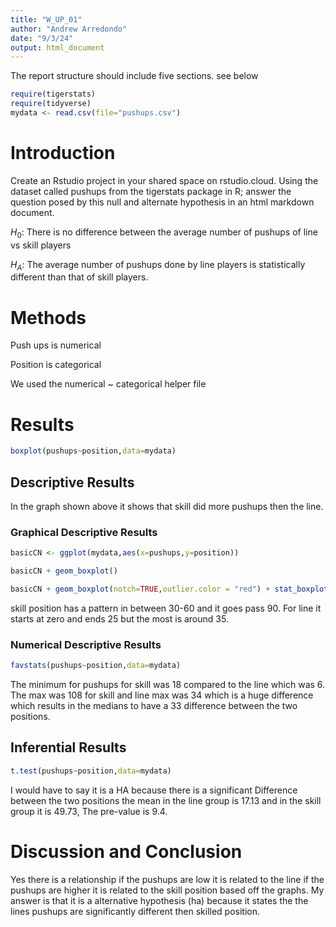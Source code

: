 ```yaml
---
title: "W_UP_01"
author: "Andrew Arredondo"
date: "9/3/24"
output: html_document
---
```




The report structure should include five sections.  see below



```r
require(tigerstats)
require(tidyverse)
mydata <- read.csv(file="pushups.csv")
```

# Introduction

<!--In this section you explain what you are trying to show. Where did the data come from? What is the research or other question you are trying to answer?!-->

Create an Rstudio project in your shared space on rstudio.cloud.  Using the dataset called pushups from the tigerstats package in R; answer the question posed by this null and alternate hypothesis in an html markdown document.

$H_0$: There is no difference between the average number of pushups of line vs skill players

$H_A$: The average number of pushups done by line players is statistically different than that of skill players.

# Methods

<!--Decide on your methods: use "variable analysis" or other appropriate descriptors. Make sure to choose at least one graphical method and at least one numerical method.!-->

Push ups is numerical 

Position is categorical 

We used the numerical ~ categorical helper file

# Results

<!--Divide this section into two sub-sections: One for your descriptive results and one for your inferential results.!-->
```r
boxplot(pushups~position,data=mydata)
```


## Descriptive Results

In the graph shown above it shows that skill did more pushups then the line. 

### Graphical Descriptive Results

<!--Graphical results here. Make sure to show your code. Provide appropriate labels for axes, giving units if possible, and provide a good title for the graph, too. Use the graphical results to describe the patterns if any that exist in the data as focused toward the research question!-->
```r
basicCN <- ggplot(mydata,aes(x=pushups,y=position))
```
```r
basicCN + geom_boxplot()
```
```r
basicCN + geom_boxplot(notch=TRUE,outlier.color = "red") + stat_boxplot(geom ='errorbar') + labs(title="boxplot \ line n skill")
```

skill position has a pattern in between 30-60 and it goes pass 90. For line it starts at zero and ends 25 but the most is around 35.





  
  
### Numerical Descriptive Results

<!--Numerical results go here. Use the numerical results to describe the patterns if any that exist in the data as focused toward the research question!-->
```r
favstats(pushups~position,data=mydata)
```
The minimum for pushups for skill was 18 compared to the line which was 6. The max was 108 for skill and line max was 34 which is a huge difference which results in the medians to have a 33 difference between the two positions.


## Inferential Results

<!--State hypothesis clearly. Make sure your discussion of the inferential test covers all the aspects that the test output produces, such as test statistic, p-value etc. Make a decision about the null hypothesis, explain the assumptions on which the selected test/procedure was based, and why the chosen procedure satisfys the assumptions and is appropriate to answer the research question!-->

```r
t.test(pushups~position,data=mydata)
```


I would have to say it is a HA because there is a significant Difference between the two positions the mean in the line group is 17.13 and in the skill group it is 49.73, The pre-value is 9.4.  




# Discussion and Conclusion

<!--Discussion and conclusion here. If you found a relationship be sure to consider whether the relationship occurs because one of the variavbles causes the other, or whether they perhasps are related for some other reason. Watch the chapter 6 videos from the GeorgeTown videos collection.!-->


Yes there is a relationship if the pushups are low it is related to the line if the pushups are higher it is related to the skill position based off the graphs. My answer is that it is a alternative hypothesis (ha) because it states the the lines pushups are significantly different then skilled position.




